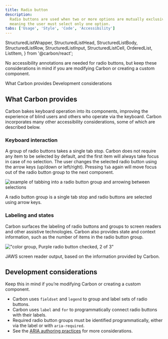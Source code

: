 ```yaml
---
title: Radio button
description:
  Radio buttons are used when two or more options are mutually exclusive,
  meaning the user must select only one option.
tabs: ['Usage', 'Style', 'Code', 'Accessibility']
---
```



  StructuredListWrapper,
  StructuredListHead,
  StructuredListBody,
  StructuredListRow,
  StructuredListInput,
  StructuredListCell,
  OrderedList,
  ListItem,
} from '@carbon/react';

<PageDescription>

No accessibility annotations are needed for radio buttons, but keep these
considerations in mind if you are modifying Carbon or creating a custom
component.

</PageDescription>

<AnchorLinks>

<AnchorLink>What Carbon provides</AnchorLink>
<AnchorLink>Development considerations</AnchorLink>

</AnchorLinks>

## What Carbon provides

Carbon bakes keyboard operation into its components, improving the experience of
blind users and others who operate via the keyboard. Carbon incorporates many
other accessibility considerations, some of which are described below.

### Keyboard interaction

A group of radio buttons takes a single tab stop. Carbon does not require any
item to be selected by default, and the first item will always take focus in
case of no selection. The user changes the selected radio button using the arrow
keys (up/down or left/right). Pressing `Tab` again will move focus out of the
radio button group to the next component.

<Row>
<Column colLg={8}>

![example of tabbing into a radio button group and arrowing between selections](images/radio-button-accessibility-1.png)

<Caption>
  A radio button group is a single tab stop and radio buttons are selected using
  arrow keys.
</Caption>

</Column>
</Row>

### Labeling and states

Carbon surfaces the labeling of radio buttons and groups to screen readers and
other assistive technologies. Carbon also provides state and context
information, such as the number of items in the radio button group.

<Row>
<Column colLg={8}>

!["color group, Purple radio button checked, 2 of 3"](images/radio-button-accessibility-2.png)

<Caption>
  JAWS screen reader output, based on the information provided by Carbon.
</Caption>

</Column>
</Row>

## Development considerations

Keep this in mind if you’re modifying Carbon or creating a custom component.

- Carbon uses `fieldset` and `legend` to group and label sets of radio buttons.
- Carbon uses `label` and `for` to programmatically connect radio buttons with
  their labels.
- Required radio button groups must be identified programmatically, either via
  the label or with `aria-required`.
- See the
  [ARIA authoring practices](https://www.w3.org/WAI/ARIA/apg/patterns/radiobutton/)
  for more considerations.

<A11yStatus layout="table" components="Radio button" />
